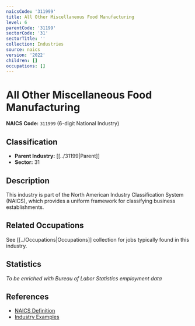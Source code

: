 ```yaml
---
naicsCode: '311999'
title: All Other Miscellaneous Food Manufacturing
level: 6
parentCode: '31199'
sectorCode: '31'
sectorTitle: ''
collection: Industries
source: naics
version: '2022'
children: []
occupations: []
---
```

# All Other Miscellaneous Food Manufacturing

**NAICS Code:** `311999` (6-digit National Industry)

## Classification

- **Parent Industry:** [[../31199|Parent]]
- **Sector:** 31

## Description

This industry is part of the North American Industry Classification System (NAICS), which provides a uniform framework for classifying business establishments.

## Related Occupations

See [[../Occupations|Occupations]] collection for jobs typically found in this industry.

## Statistics

*To be enriched with Bureau of Labor Statistics employment data*

## References

- [NAICS Definition](https://www.census.gov/naics/)
- [Industry Examples](https://www.census.gov/naics/2022NAICS/)

